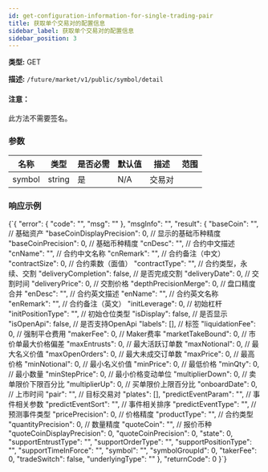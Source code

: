 ```yaml
---
id: get-configuration-information-for-single-trading-pair
title: 获取单个交易对的配置信息
sidebar_label: 获取单个交易对的配置信息
sidebar_position: 3
---
```


**类型:** GET

**描述:** `/future/market/v1/public/symbol/detail`

#### 注意：

此方法不需要签名。

### 参数

| 名称   | 类型   | 是否必需 | 默认值 | 描述     | 范围 |
| ------ | ------ | -------- | ------ | -------- | ---- |
| symbol | string | 是       | N/A    | 交易对   |      |

### 响应示例


<CodeBlock language="json" title="Response">
  {`{
  "error": {
    "code": "",
    "msg": ""
  },
  "msgInfo": "",
  "result": {
    "baseCoin": "",      // 基础资产
    "baseCoinDisplayPrecision": 0,  // 显示的基础币种精度
    "baseCoinPrecision": 0,  // 基础币种精度
    "cnDesc": "",  // 合约中文描述
    "cnName": "",  // 合约中文名称
    "cnRemark": "",  // 合约备注（中文）
    "contractSize": 0,  // 合约乘数（面值）
    "contractType": "",  // 合约类型，永续、交割
    "deliveryCompletion": false, // 是否完成交割
    "deliveryDate": 0,  // 交割时间
    "deliveryPrice": 0,  // 交割价格
    "depthPrecisionMerge": 0,  // 盘口精度合并
    "enDesc": "",      // 合约英文描述
    "enName": "",      // 合约英文名称
    "enRemark": "",    // 合约备注（英文）
    "initLeverage": 0,  // 初始杠杆
    "initPositionType": "",  // 初始仓位类型
    "isDisplay": false,      // 是否显示
    "isOpenApi": false,      // 是否支持OpenApi
    "labels": [],            // 标签
    "liquidationFee": 0,     // 强制平仓费用
    "makerFee": 0,           // Maker费率
    "marketTakeBound": 0,    // 市价单最大价格偏差
    "maxEntrusts": 0,        // 最大活跃订单数
    "maxNotional": 0,        // 最大名义价值
    "maxOpenOrders": 0,      // 最大未成交订单数
    "maxPrice": 0,           // 最高价格
    "minNotional": 0,        // 最小名义价值
    "minPrice": 0,           // 最低价格
    "minQty": 0,             // 最小数量
    "minStepPrice": 0,       // 最小价格变动单位
    "multiplierDown": 0,     // 卖单限价下限百分比
    "multiplierUp": 0,       // 买单限价上限百分比
    "onboardDate": 0,        // 上市时间
    "pair": "",              // 目标交易对
    "plates": [],
    "predictEventParam": "",   // 事件相关参数
    "predictEventSort": "",    // 事件相关排序
    "predictEventType": "",    // 预测事件类型
    "pricePrecision": 0,       // 价格精度
    "productType": "",         // 合约类型
    "quantityPrecision": 0,    // 数量精度
    "quoteCoin": "",           // 报价币种
    "quoteCoinDisplayPrecision": 0,
    "quoteCoinPrecision": 0,
    "state": 0,
    "supportEntrustType": "",
    "supportOrderType": "",
    "supportPositionType": "",
    "supportTimeInForce": "",
    "symbol": "",
    "symbolGroupId": 0,
    "takerFee": 0,
    "tradeSwitch": false,
    "underlyingType": ""
  },
  "returnCode": 0
}`}
</CodeBlock>